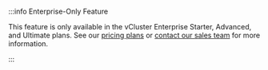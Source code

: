 
<br />

<div class="enterprise-starter">
:::info Enterprise-Only Feature

This feature is only available in the vCluster Enterprise Starter, Advanced, and Ultimate plans. See our [pricing plans](https://www.vcluster.com/pricing) or [contact our sales team](https://www.vcluster.com/enterprise-demo) for more information.

:::
</div>
